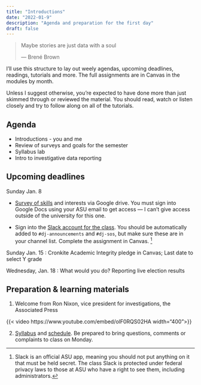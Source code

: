 ```yaml
---
title: "Introductions"
date: "2022-01-9"
description: "Agenda and preparation for the first day"
draft: false
--- 
```



  <blockquote class="blockquote-big mb-3">
    <p>Maybe stories are just data with a soul</p>
    <span> --- Brené Brown </span>
  </blockquote>
  
::: {.info}
I’ll use this structure to lay out weely agendas, upcoming deadlines, readings, tutorials and more.  The full assignments are in Canvas in the modules by month.  
::: 

Unless I suggest otherwise, you’re expected to have done more than just skimmed through or reviewed the material. You should read, watch or listen closely and try to follow along on all of the tutorials.

## Agenda

* Introductions - you and me
* Review of surveys and goals for the semester
* Syllabus lab
* Intro to investigative data reporting
 

## Upcoming deadlines


[Sunday Jan. 8]{.sked-dates}

* [Survey of skills](https://docs.google.com/forms/d/e/1FAIpQLSdah962tKxkjV-xI5-3T3ZvtjHJbUA5NQqCzZNn-dDHS4Xk1w/viewform?usp=share_link) and interests via Google drive. You must sign into Google Docs using your ASU email to get access --- I can't give access outside of the university for this one.

* Sign into the [Slack account for the class](https://asu-2231-mco510-21913.slack.com/). You should be automatically added to `#dj-announcements` and `#dj-sos`, but make sure these are in your channel list.  Complete the assignment in Canvas.  ^[Slack is an official ASU app, meaning you should not put anything on it that must be held secret. The class Slack is protected under federal privacy laws to those at ASU who have a right to see them, including administrators.]

[Sunday Jan. 15]{.sked-dates} : Cronkite Academic Integrity pledge in Canvas; Last date to select Y grade

[Wednesday, Jan. 18]{.sked-dates} :  What would you do? Reporting live election results


## Preparation & learning materials

1. Welcome from Ron Nixon, vice president for investigations, the Associated Press

{{< video https://www.youtube.com/embed/olF0RQS02HA  width="400">}}

2. [Syllabus](../syllabus.qmd) and [schedule](../schedule.qmd). Be prepared to bring questions, comments or complaints to class on Monday.
 
